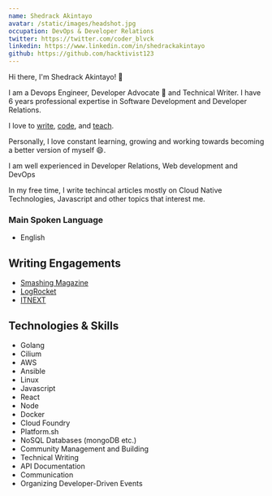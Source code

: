 ```yaml
---
name: Shedrack Akintayo
avatar: /static/images/headshot.jpg
occupation: DevOps & Developer Relations
twitter: https://twitter.com/coder_blvck
linkedin: https://www.linkedin.com/in/shedrackakintayo
github: https://github.com/hacktivist123
---
```


Hi there, I'm Shedrack Akintayo! 👋

I am a Devops Engineer, Developer Advocate 🥑 and Technical Writer. I have 6 years professional expertise in Software Development and Developer Relations.

I love to [write](/), [code](https://github.com/hacktivist123), and [teach](/projects).

Personally, I love constant learning, growing and working towards becoming a better version of myself 😄.

I am well experienced in Developer Relations, Web development and DevOps

In my free time, I write techincal articles mostly on Cloud Native Technologies, Javascript and other topics that interest me.

### Main Spoken Language

- English

## Writing Engagements

- [Smashing Magazine](https://www.smashingmagazine.com/author/shedrack-akintayo/)
- [LogRocket](https://blog.logrocket.com/author/shedrackakintayo/)
- [ITNEXT](https://medium.com/@Sheddy_Nathan)

## Technologies & Skills
- Golang
- Cilium
- AWS
- Ansible
- Linux
- Javascript
- React
- Node
- Docker
- Cloud Foundry
- Platform.sh
- NoSQL Databases (mongoDB etc.)
- Community Management and Building
- Technical Writing
- API Documentation
- Communication
- Organizing Developer-Driven Events
